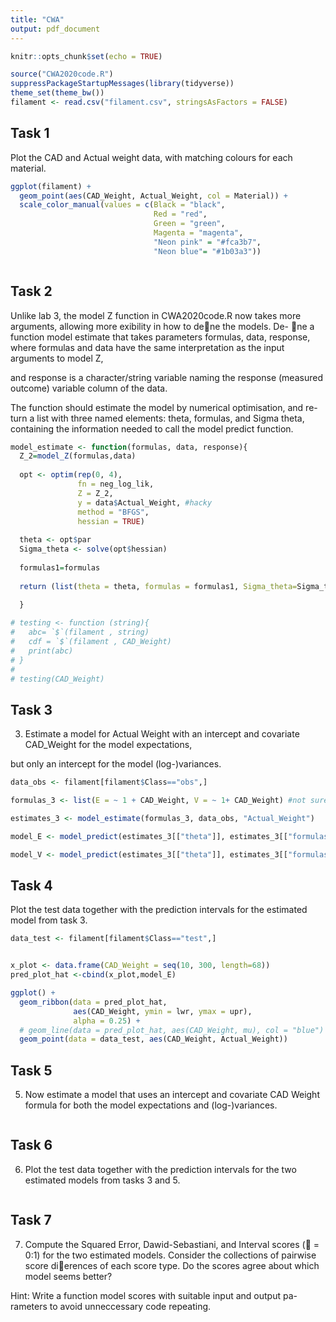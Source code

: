 ```yaml
---
title: "CWA"
output: pdf_document
---
```


```r
knitr::opts_chunk$set(echo = TRUE)
```

```r
source("CWA2020code.R")
suppressPackageStartupMessages(library(tidyverse))
theme_set(theme_bw())
filament <- read.csv("filament.csv", stringsAsFactors = FALSE)
```

## Task 1

Plot the CAD and Actual weight data, with matching colours for each material.

```r

ggplot(filament) +
  geom_point(aes(CAD_Weight, Actual_Weight, col = Material)) +
  scale_color_manual(values = c(Black = "black",
                                Red = "red",
                                Green = "green",
                                Magenta = "magenta",
                                "Neon pink" = "#fca3b7",
                                "Neon blue"= "#1b03a3"))



```

## Task 2

Unlike lab 3, the model Z function in CWA2020code.R now takes more
arguments, allowing more exibility in how to dene the models. De-
ne a function model estimate that takes parameters formulas, data,
response, where formulas and data have the same interpretation as the
input arguments to model Z, 

and response is a character/string variable
naming the response (measured outcome) variable column of the data.


The function should estimate the model by numerical optimisation, and re-
turn a list with three named elements: theta, formulas, and Sigma theta,
containing the information needed to call the model predict function.


```r
model_estimate <- function(formulas, data, response){
  Z_2=model_Z(formulas,data)
  
  opt <- optim(rep(0, 4),
               fn = neg_log_lik,
               Z = Z_2, 
               y = data$Actual_Weight, #hacky
               method = "BFGS", 
               hessian = TRUE)
  
  theta <- opt$par
  Sigma_theta <- solve(opt$hessian)
  
  formulas1=formulas
  
  return (list(theta = theta, formulas = formulas1, Sigma_theta=Sigma_theta))
  
  }
```


```r
# testing <- function (string){
#   abc= `$`(filament , string)
#   cdf = `$`(filament , CAD_Weight)
#   print(abc)
# }
# 
# testing(CAD_Weight)

```


## Task 3

3. Estimate a model for Actual Weight 
with an intercept and covariate CAD_Weight for the model expectations,

but only an intercept for the model (log-)variances. 


```r
data_obs <- filament[filament$Class=="obs",]

formulas_3 <- list(E = ~ 1 + CAD_Weight, V = ~ 1+ CAD_Weight) #not sure about the formulas

estimates_3 <- model_estimate(formulas_3, data_obs, "Actual_Weight")

model_E <- model_predict(estimates_3[["theta"]], estimates_3[["formulas"]], estimates_3[["Sigma_theta"]],data_obs,type="expectation")

model_V <- model_predict(estimates_3[["theta"]], estimates_3[["formulas"]], estimates_3[["Sigma_theta"]],data_obs,type="log-variance")

```

## Task 4

Plot the test data together with the prediction intervals for the estimated
model from task 3.

```r

data_test <- filament[filament$Class=="test",]


x_plot <- data.frame(CAD_Weight = seq(10, 300, length=68))
pred_plot_hat <-cbind(x_plot,model_E)

ggplot() +
  geom_ribbon(data = pred_plot_hat,
              aes(CAD_Weight, ymin = lwr, ymax = upr),
              alpha = 0.25) +
  # geom_line(data = pred_plot_hat, aes(CAD_Weight, mu), col = "blue") +
  geom_point(data = data_test, aes(CAD_Weight, Actual_Weight))


```

## Task 5

5. Now estimate a model that uses an intercept and covariate CAD Weight formula for both the model expectations and (log-)variances.

```r

```

## Task 6

6. Plot the test data together with the prediction intervals for the two estimated models from tasks 3 and 5.

```r

```

## Task 7

7. Compute the Squared Error, Dawid-Sebastiani, and Interval scores ( =
0:1) for the two estimated models. Consider the collections of pairwise
score dierences of each score type. Do the scores agree about which
model seems better?

Hint: Write a function model scores with suitable input and output pa-
rameters to avoid unneccessary code repeating.